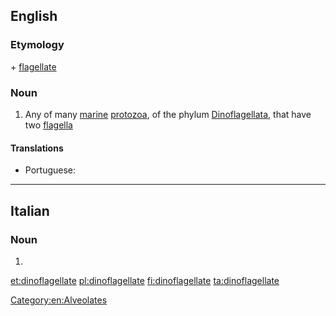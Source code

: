 ==English==

===Etymology===
{{etyl|grc|en}} {{m|grc|δῖνος||whirling}} + [[flagellate]]

===Noun===
{{wikipedia}}
{{en-noun}}

# Any of many [[marine]] [[protozoa]], of the phylum [[Dinoflagellata]], that have two [[flagella]]

====Translations====
{{trans-top|any of many marine protozoa of the phylum Dinoflagellata}}
* Portuguese: {{t|pt|dinoflagelado|m}}
{{trans-mid}}
{{trans-bottom}}

----

==Italian==

===Noun===
{{head|it|noun plural form|g=f}}

# {{plural of|dinoflagellata|lang=it}}

[[Category:en:Alveolates]]

[[et:dinoflagellate]]
[[pl:dinoflagellate]]
[[fi:dinoflagellate]]
[[ta:dinoflagellate]]